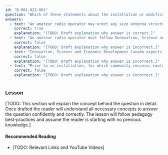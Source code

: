 ```yaml
---
id: "B-001-023-001"
question: "Which of these statements about the installation or modification of an antenna structure is NOT correct?"
answers:
  - text: "An amateur radio operator may erect any size antenna structure without consulting neighbours or the local land-use authority"
    correct: true
    explanation: "[TODO: Draft explanation why answer is correct.]"
  - text: "An amateur radio operator must follow Innovation, Science and Economic Development Canada's antenna siting procedures"
    correct: false
    explanation: "[TODO: Draft explanation why answer is incorrect.]"
  - text: "Innovation, Science and Economic Development Canada expects amateur radio operators to address community concerns in a responsible manner"
    correct: false
    explanation: "[TODO: Draft explanation why answer is incorrect.]"
  - text: "Prior to an installation, for which community concerns could be raised, amateur radio operators may be required to consult with their land-use authority"
    correct: false
    explanation: "[TODO: Draft explanation why answer is incorrect.]"
---
```


### Lesson

[TODO: This section will explain the concept behind the question in detail. Once drafted the reader will understand all necessary concepts to answer the question confidently and correctly. The lesson will follow pedagogy best-practices and assume the reader is starting with no previous knowledge.]

#### Recommended Reading

- [TODO: Relevant Links and YouTube Videos]
